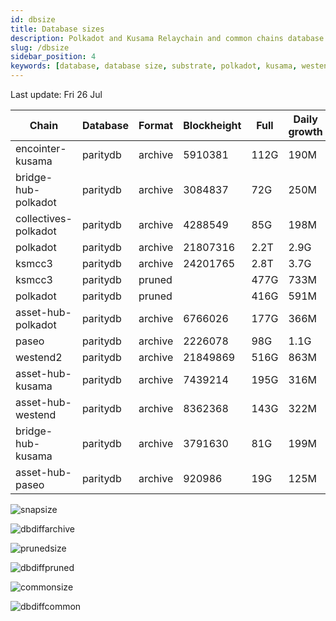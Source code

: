 ```yaml
---
id: dbsize
title: Database sizes
description: Polkadot and Kusama Relaychain and common chains database sizes
slug: /dbsize
sidebar_position: 4
keywords: [database, database size, substrate, polkadot, kusama, westend]
---
```



Last update: Fri 26 Jul

| Chain    | Database   | Format | Blockheight | Full         | Daily growth |
| ------------------------| ----------- | -------- | ------- | ---------- | ----- | 
| encointer-kusama | paritydb | archive | 5910381 | 112G | 190M |
| bridge-hub-polkadot | paritydb | archive | 3084837 | 72G | 250M |
| collectives-polkadot | paritydb | archive | 4288549 | 85G | 198M |
| polkadot | paritydb | archive | 21807316 | 2.2T | 2.9G |
| ksmcc3 | paritydb | archive | 24201765 | 2.8T | 3.7G |
| ksmcc3 | paritydb | pruned |  | 477G | 733M |
| polkadot | paritydb | pruned |  | 416G | 591M |
| asset-hub-polkadot | paritydb | archive | 6766026 | 177G | 366M |
| paseo | paritydb | archive | 2226078 | 98G | 1.1G |
| westend2 | paritydb | archive | 21849869 | 516G | 863M |
| asset-hub-kusama | paritydb | archive | 7439214 | 195G | 316M |
| asset-hub-westend | paritydb | archive | 8362368 | 143G | 322M |
| bridge-hub-kusama | paritydb | archive | 3791630 | 81G | 199M |
| asset-hub-paseo | paritydb | archive | 920986 | 19G | 125M |

![snapsize](/img/archivesize.png)

![dbdiffarchive](/img/dbdiffrelay.png)

![prunedsize](/img/prunedsize.png)

![dbdiffpruned](/img/dbdiffpruned.png)

![commonsize](/img/commonsize.png)

![dbdiffcommon](/img/dbdiffcommon.png)
